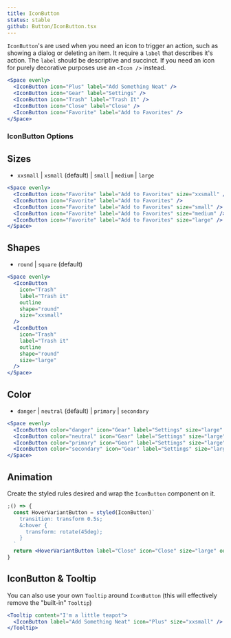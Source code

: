 ```yaml
---
title: IconButton
status: stable
github: Button/IconButton.tsx
---
```


`IconButton`'s are used when you need an icon to trigger an action, such as showing a dialog or deleting an item.
It require a `label` that describes it's action. The `label` should be descriptive and succinct.
If you need an icon for purely decorative purposes use an `<Icon />` instead.

```jsx
<Space evenly>
  <IconButton icon="Plus" label="Add Something Neat" />
  <IconButton icon="Gear" label="Settings" />
  <IconButton icon="Trash" label="Trash It" />
  <IconButton icon="Close" label="Close" />
  <IconButton icon="Favorite" label="Add to Favorites" />
</Space>
```

### IconButton Options

## Sizes

- `xxsmall` | `xsmall` (default) | `small` | `medium` | `large`

```jsx
<Space evenly>
  <IconButton icon="Favorite" label="Add to Favorites" size="xxsmall" />
  <IconButton icon="Favorite" label="Add to Favorites" />
  <IconButton icon="Favorite" label="Add to Favorites" size="small" />
  <IconButton icon="Favorite" label="Add to Favorites" size="medium" />
  <IconButton icon="Favorite" label="Add to Favorites" size="large" />
</Space>
```

## Shapes

- `round` | `square` (default)

```jsx
<Space evenly>
  <IconButton
    icon="Trash"
    label="Trash it"
    outline
    shape="round"
    size="xxsmall"
  />
  <IconButton
    icon="Trash"
    label="Trash it"
    outline
    shape="round"
    size="large"
  />
</Space>
```

## Color

- `danger` | `neutral` (default) | `primary` | `secondary`

```jsx
<Space evenly>
  <IconButton color="danger" icon="Gear" label="Settings" size="large" />
  <IconButton color="neutral" icon="Gear" label="Settings" size="large" />
  <IconButton color="primary" icon="Gear" label="Settings" size="large" />
  <IconButton color="secondary" icon="Gear" label="Settings" size="large" />
</Space>
```

## Animation

Create the styled rules desired and wrap the `IconButton` component on it.

```jsx
;() => {
  const HoverVariantButton = styled(IconButton)`
    transition: transform 0.5s;
    &:hover {
      transform: rotate(45deg);
    }
  `
  return <HoverVariantButton label="Close" icon="Close" size="large" outline />
}
```

## IconButton & Tooltip

You can also use your own `Tooltip` around `IconButton` (this will effectively remove the "built-in" `Tooltip`)

```jsx
<Tooltip content="I'm a little teapot">
  <IconButton label="Add Something Neat" icon="Plus" size="xxsmall" />
</Tooltip>
```
